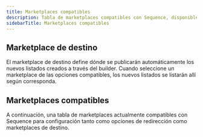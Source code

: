 ```yaml
---
title: Marketplaces compatibles
description: Tabla de marketplaces compatibles con Sequence, disponibles para configuración como opciones de redirección y como marketplaces de destino en el builder.
sidebarTitle: Marketplaces compatibles
---
```



## Marketplace de destino
El marketplace de destino define dónde se publicarán automáticamente los nuevos listados creados a través del builder. Cuando seleccione un marketplace de las opciones compatibles, los nuevos listados se listarán allí según corresponda.

## Marketplaces compatibles
A continuación, una tabla de marketplaces actualmente compatibles con Sequence para configuración tanto como opciones de redirección como marketplaces de destino.

<SupportedMarketplacesTable />